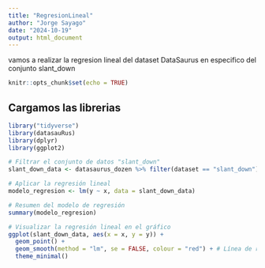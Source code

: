 ```yaml
---
title: "RegresionLineal"
author: "Jorge Sayago"
date: "2024-10-19"
output: html_document
---
```


vamos a realizar la regresion lineal del dataset DataSaurus en especifico del conjunto slant_down

```r
knitr::opts_chunk$set(echo = TRUE)
```

## Cargamos las librerias

```r
library("tidyverse")
library(datasauRus)
library(dplyr)
library(ggplot2)
```

```r
# Filtrar el conjunto de datos "slant_down"
slant_down_data <- datasaurus_dozen %>% filter(dataset == "slant_down")

# Aplicar la regresión lineal
modelo_regresion <- lm(y ~ x, data = slant_down_data)

# Resumen del modelo de regresión
summary(modelo_regresion)
```

```r
# Visualizar la regresión lineal en el gráfico
ggplot(slant_down_data, aes(x = x, y = y)) +
  geom_point() +
  geom_smooth(method = "lm", se = FALSE, colour = "red") + # Línea de regresión
  theme_minimal()
```
